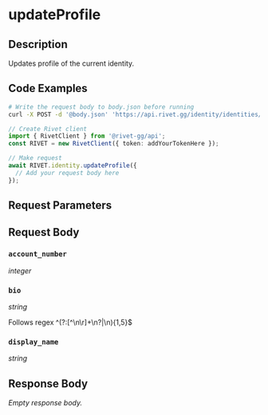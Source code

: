 

# updateProfile

## Description

Updates profile of the current identity.


## Code Examples

<CodeGroup title='Request' tag='POST' label='https://api.rivet.gg/identity/identities/self/profile'>

```bash {{ title: 'cURL' }}
# Write the request body to body.json before running
curl -X POST -d '@body.json' 'https://api.rivet.gg/identity/identities/self/profile'
```

```ts
// Create Rivet client
import { RivetClient } from '@rivet-gg/api';
const RIVET = new RivetClient({ token: addYourTokenHere });

// Make request
await RIVET.identity.updateProfile({
  // Add your request body here
});
```

</CodeGroup>


## Request Parameters


## Request Body

### `account_number`

_integer_

### `bio`

_string_

Follows regex ^(?:[^\n\r]+\n?|\n){1,5}$

### `display_name`

_string_




## Response Body

_Empty response body._
